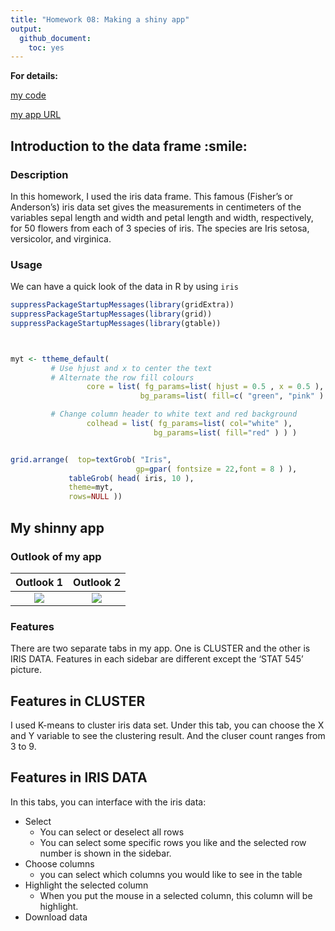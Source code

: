 ---
title: "Homework 08: Making a shiny app"
output:
  github_document:
    toc: yes
---
**For details:**

[my code](https://github.com/STAT545-UBC-students/hw08-Sukeysun/blob/master/iris/app.R)

[my app URL](https://sukeysun.shinyapps.io/iris/)

## Introduction to the data frame :smile:
### Description
In this homework, I used the iris data frame. This famous (Fisher's or Anderson's) iris data set gives the measurements in centimeters of the variables sepal length and width and petal length and width, respectively, for 50 flowers from each of 3 species of iris. The species are Iris setosa, versicolor, and virginica.

### Usage
We can have a quick look of the data in R by using `iris`
```{r, iris, fig.width=10,fig.height=4, echo=FALSE}
suppressPackageStartupMessages(library(gridExtra))
suppressPackageStartupMessages(library(grid))
suppressPackageStartupMessages(library(gtable))



myt <- ttheme_default( 
         # Use hjust and x to center the text
         # Alternate the row fill colours
                 core = list( fg_params=list( hjust = 0.5 , x = 0.5 ),   # 1: right 0:left 0.5:center
                             bg_params=list( fill=c( "green", "pink" ) ) ),

         # Change column header to white text and red background
                 colhead = list( fg_params=list( col="white" ),
                                bg_params=list( fill="red" ) ) )


grid.arrange(  top=textGrob( "Iris",
                            gp=gpar( fontsize = 22,font = 8 ) ),
             tableGrob( head( iris, 10 ),
             theme=myt,
             rows=NULL ))
```


## My shinny app
### Outlook of my app
Outlook 1                  |  Outlook 2
:-------------------------:|:-------------------------:
![](https://github.com/STAT545-UBC-students/hw08-Sukeysun/blob/master/README_files/figure-markdown_github/outlook1.png)  |  ![](https://github.com/STAT545-UBC-students/hw08-Sukeysun/blob/master/README_files/figure-markdown_github/outlook2.png)

### Features
There are two separate tabs in my app. One is CLUSTER and the other is IRIS DATA. Features in each sidebar are different except the 'STAT 545' picture.

## Features in CLUSTER
I used K-means to cluster iris data set. Under this tab, you can choose the X and Y variable to see the clustering result. And the cluser count ranges from 3 to 9.

## Features in IRIS DATA
In this tabs, you can interface with the iris data:   

  * Select  
    * You can select or deselect all rows  
    * You can select some specific rows you like and the selected row number is shown in the sidebar.  
  * Choose columns  
    * you can select which columns you would like to see in the table  
  * Highlight the selected column
    * When you put the mouse in a selected column, this column will be highlight.
  * Download data


  
